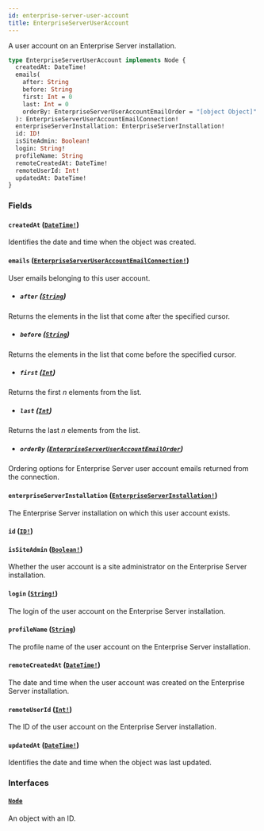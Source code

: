 ```yaml
---
id: enterprise-server-user-account
title: EnterpriseServerUserAccount
---
```


A user account on an Enterprise Server installation.

```graphql
type EnterpriseServerUserAccount implements Node {
  createdAt: DateTime!
  emails(
    after: String
    before: String
    first: Int = 0
    last: Int = 0
    orderBy: EnterpriseServerUserAccountEmailOrder = "[object Object]"
  ): EnterpriseServerUserAccountEmailConnection!
  enterpriseServerInstallation: EnterpriseServerInstallation!
  id: ID!
  isSiteAdmin: Boolean!
  login: String!
  profileName: String
  remoteCreatedAt: DateTime!
  remoteUserId: Int!
  updatedAt: DateTime!
}
```

### Fields

#### `createdAt` ([`DateTime!`](/docs/api/scalars/date-time))

Identifies the date and time when the object was created.

#### `emails` ([`EnterpriseServerUserAccountEmailConnection!`](/docs/api/objects/enterprise-server-user-account-email-connection))

User emails belonging to this user account.

- ##### `after` ([`String`](/docs/api/scalars/string))

Returns the elements in the list that come after the specified cursor.

- ##### `before` ([`String`](/docs/api/scalars/string))

Returns the elements in the list that come before the specified cursor.

- ##### `first` ([`Int`](/docs/api/scalars/int))

Returns the first _n_ elements from the list.

- ##### `last` ([`Int`](/docs/api/scalars/int))

Returns the last _n_ elements from the list.

- ##### `orderBy` ([`EnterpriseServerUserAccountEmailOrder`](/docs/api/inputs/enterprise-server-user-account-email-order))

Ordering options for Enterprise Server user account emails returned from the connection.

#### `enterpriseServerInstallation` ([`EnterpriseServerInstallation!`](/docs/api/objects/enterprise-server-installation))

The Enterprise Server installation on which this user account exists.

#### `id` ([`ID!`](/docs/api/scalars/id))

#### `isSiteAdmin` ([`Boolean!`](/docs/api/scalars/boolean))

Whether the user account is a site administrator on the Enterprise Server installation.

#### `login` ([`String!`](/docs/api/scalars/string))

The login of the user account on the Enterprise Server installation.

#### `profileName` ([`String`](/docs/api/scalars/string))

The profile name of the user account on the Enterprise Server installation.

#### `remoteCreatedAt` ([`DateTime!`](/docs/api/scalars/date-time))

The date and time when the user account was created on the Enterprise Server installation.

#### `remoteUserId` ([`Int!`](/docs/api/scalars/int))

The ID of the user account on the Enterprise Server installation.

#### `updatedAt` ([`DateTime!`](/docs/api/scalars/date-time))

Identifies the date and time when the object was last updated.

### Interfaces

#### [`Node`](/docs/api/interfaces/node)

An object with an ID.
